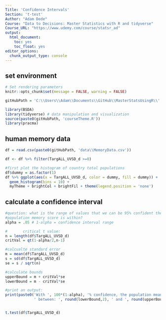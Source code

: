 ```yaml
---
Title: 'Confidence Intervals'
Section: 't-test'
Author: "Adam Dede"
Course: "Data to Decisions: Master Statistics with R and tidyverse"
Course_URL: "https://www.udemy.com/course/statsr_ad" 
output:
  html_document:
    toc: yes
    toc_float: yes
editor_options:
  chunk_output_type: console
---
```



## set environment

```r

# Set rendering parameters
knitr::opts_chunk$set(message = FALSE, warning = FALSE)

gitHubPath = 'C:\\Users\\Adam\\Documents\\GitHub\\MasterStatsUsingR\\'

library(BSDA)
library(tidyverse) # data manipulation and visualization
source(paste0(gitHubPath, 'courseTheme.R'))
library(pracma)

```

## human memory data

```r
df = read.csv(paste0(gitHubPath, 'data\\MemoryData.csv'))

df <- df %>% filter(TargALL_UVSD_d >=0)

#first plot the histogram of country total populations 
df$dummy = as.factor(1)
df %>% ggplot(aes(x = TargALL_UVSD_d, color = dummy, fill = dummy)) + 
  geom_histogram(bins = 10) + 
  myTheme + brightCol + brightFil + theme(legend.position = 'none')

```

## calculate a confidence interval

```r



#question: what is the range of values that we can be 95% confident the 
#population memory score is within? 
alpha = .05 # 1-alpha = confidence interval range

#       critical t value: 
n = length(df$TargALL_UVSD_d)
critVal = qt(1-alpha/2,n-1)

#calcualte standard error
m = mean(df$TargALL_UVSD_d)
s = sd(df$TargALL_UVSD_d)
se = s / sqrt(n)

#calculate bounds
upperBound = m + critVal*se
lowerBound = m - critVal*se

#print an output: 
print(paste0('With ', 100*(1-alpha), '% confidence, the population mean is',
             ' between: ', round(lowerBound,2), ' and ', round(upperBound,2)))


t.test(df$TargALL_UVSD_d)


```

